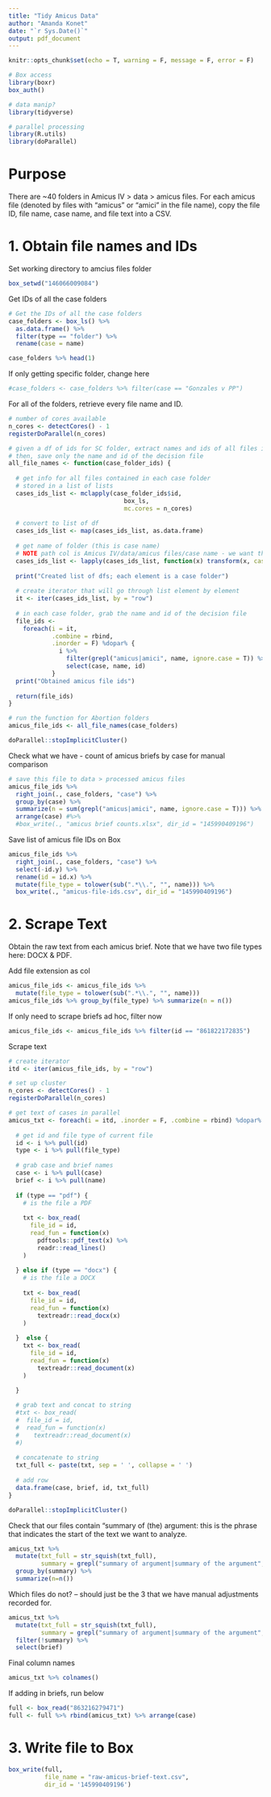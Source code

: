```yaml
---
title: "Tidy Amicus Data"
author: "Amanda Konet"
date: "`r Sys.Date()`"
output: pdf_document
---
```


```r
knitr::opts_chunk$set(echo = T, warning = F, message = F, error = F)

# Box access
library(boxr)
box_auth()

# data manip?
library(tidyverse)

# parallel processing
library(R.utils)
library(doParallel)
```

# Purpose

There are ~40 folders in Amicus IV > data > amicus files. For each amicus file (denoted by files with "amicus" or "amici" in the file name), copy the file ID, file name, case name, and file text into a CSV.


# 1. Obtain file names and IDs

Set working directory to amcius files folder

```r
box_setwd("146066009084")
```

Get IDs of all the case folders

```r
# Get the IDs of all the case folders 
case_folders <- box_ls() %>%
  as.data.frame() %>% 
  filter(type == "folder") %>% 
  rename(case = name)

case_folders %>% head(1)
```

If only getting specific folder, change here

```r
#case_folders <- case_folders %>% filter(case == "Gonzales v PP")
```



For all of the folders, retrieve every file name and ID. 

```r
# number of cores available
n_cores <- detectCores() - 1
registerDoParallel(n_cores)

# given a df of ids for SC folder, extract names and ids of all files in case folder
# then, save only the name and id of the decision file
all_file_names <- function(case_folder_ids) {
  
  # get info for all files contained in each case folder
  # stored in a list of lists
  cases_ids_list <- mclapply(case_folder_ids$id,
                                box_ls,
                                mc.cores = n_cores)
  
  # convert to list of df
  cases_ids_list <- map(cases_ids_list, as.data.frame)
  
  # get name of folder (this is case name)
  # NOTE path col is Amicus IV/data/amicus files/case name - we want the last bit "case name"
  cases_ids_list <- lapply(cases_ids_list, function(x) transform(x, case = sub(".*/", "", path)))
  
  print("Created list of dfs; each element is a case folder")
  
  # create iterator that will go through list element by element
  it <- iter(cases_ids_list, by = "row")
  
  # in each case folder, grab the name and id of the decision file
  file_ids <-
    foreach(i = it,
            .combine = rbind,
            .inorder = F) %dopar% {
              i %>%
                filter(grepl("amicus|amici", name, ignore.case = T)) %>%
                select(case, name, id)
            }
  print("Obtained amicus file ids")
  
  return(file_ids)
}

# run the function for Abortion folders
amicus_file_ids <- all_file_names(case_folders)

doParallel::stopImplicitCluster()
```


Check what we have - count of amicus briefs by case for manual comparison

```r
# save this file to data > processed amicus files
amicus_file_ids %>% 
  right_join(., case_folders, "case") %>% 
  group_by(case) %>% 
  summarize(n = sum(grepl("amicus|amici", name, ignore.case = T))) %>% 
  arrange(case) #%>% 
  #box_write(., "amicus brief counts.xlsx", dir_id = "145990409196")
```

Save list of amicus file IDs on Box

```r
amicus_file_ids %>% 
  right_join(., case_folders, "case") %>% 
  select(-id.y) %>% 
  rename(id = id.x) %>% 
  mutate(file_type = tolower(sub(".*\\.", "", name))) %>% 
  box_write(., "amicus-file-ids.csv", dir_id = "145990409196")
```


# 2. Scrape Text

Obtain the raw text from each amicus brief. Note that we have two file types here: DOCX & PDF.

Add file extension as col

```r
amicus_file_ids <- amicus_file_ids %>% 
  mutate(file_type = tolower(sub(".*\\.", "", name))) 
amicus_file_ids %>% group_by(file_type) %>% summarize(n = n())
```

If only need to scrape briefs ad hoc, filter now

```r
amicus_file_ids <- amicus_file_ids %>% filter(id == "861822172835")
```


Scrape text

```r
# create iterator 
itd <- iter(amicus_file_ids, by = "row")

# set up cluster
n_cores <- detectCores() - 1
registerDoParallel(n_cores)

# get text of cases in parallel
amicus_txt <- foreach(i = itd, .inorder = F, .combine = rbind) %dopar% {
  
  # get id and file type of current file
  id <- i %>% pull(id)
  type <- i %>% pull(file_type)
  
  # grab case and brief names
  case <- i %>% pull(case)
  brief <- i %>% pull(name)
  
  if (type == "pdf") {
    # is the file a PDF
    
    txt <- box_read(
      file_id = id,
      read_fun = function(x)
        pdftools::pdf_text(x) %>%
        readr::read_lines()
    )
    
  } else if (type == "docx") {
    # is the file a DOCX
    
    txt <- box_read(
      file_id = id,
      read_fun = function(x)
        textreadr::read_docx(x)
    )
    
  }  else {
    txt <- box_read(
      file_id = id,
      read_fun = function(x)
        textreadr::read_document(x)
    )
    
  }

  # grab text and concat to string
  #txt <- box_read(
  #  file_id = id,
  #  read_fun = function(x)
  #    textreadr::read_document(x)
  #)
  
  # concatenate to string
  txt_full <- paste(txt, sep = ' ', collapse = ' ')
  
  # add row
  data.frame(case, brief, id, txt_full)
}

doParallel::stopImplicitCluster()
```

Check that our files contain "summary of (the) argument: this is the phrase that indicates the start of the text we want to analyze.

```r
amicus_txt %>% 
  mutate(txt_full = str_squish(txt_full),
         summary = grepl("summary of argument|summary of the argument", txt_full, ignore.case = T)) %>%
  group_by(summary) %>% 
  summarize(n=n())
```

Which files do not? -- should just be the 3 that we have manual adjustments recorded for.

```r
amicus_txt %>% 
  mutate(txt_full = str_squish(txt_full),
         summary = grepl("summary of argument|summary of the argument", txt_full, ignore.case = T)) %>%
  filter(!summary) %>% 
  select(brief)
```

Final column names

```r
amicus_txt %>% colnames()
```

If adding in briefs, run below

```r
full <- box_read("863216279471")
full <- full %>% rbind(amicus_txt) %>% arrange(case)
```


# 3. Write file to Box

```r
box_write(full,
          file_name = "raw-amicus-brief-text.csv",
          dir_id = '145990409196')
```


